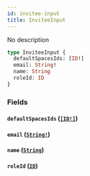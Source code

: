 ```yaml
---
id: invitee-input
title: InviteeInput
---
```


No description

```graphql
type InviteeInput {
  defaultSpacesIds: [ID!]
  email: String!
  name: String
  roleId: ID
}
```

### Fields

#### `defaultSpacesIds` ([`[ID!]`](/docs/graphql/scalars/id))

#### `email` ([`String!`](/docs/graphql/scalars/string))

#### `name` ([`String`](/docs/graphql/scalars/string))

#### `roleId` ([`ID`](/docs/graphql/scalars/id))
